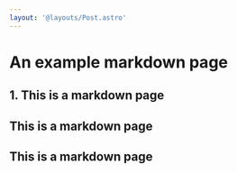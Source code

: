 ```yaml
---
layout: '@layouts/Post.astro'
---
```


# An example markdown page

## 1. This is a markdown page

## This is a markdown page

## This is a markdown page
